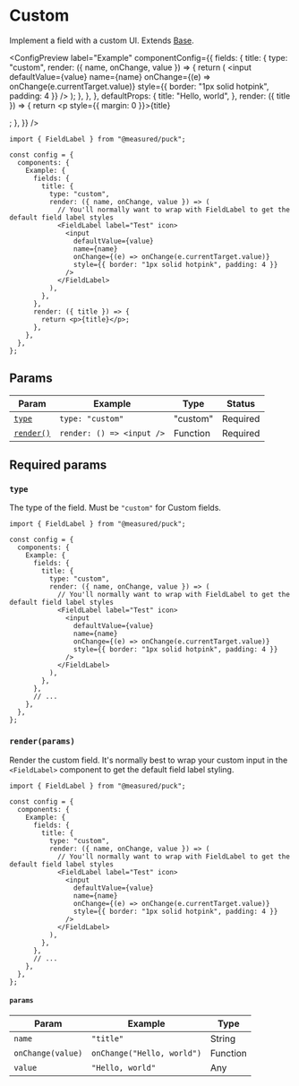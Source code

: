 
# Custom

Implement a field with a custom UI. Extends [Base](base).

<ConfigPreview
  label="Example"
  componentConfig={{
    fields: {
      title: {
        type: "custom",
        render: ({ name, onChange, value }) => {
          return (
            <FieldLabel label="Test">
              <input
                defaultValue={value}
                name={name}
                onChange={(e) => onChange(e.currentTarget.value)}
                style={{ border: "1px solid hotpink", padding: 4 }}
              />
            </FieldLabel>
          );
        },
      },
    },
    defaultProps: {
      title: "Hello, world",
    },
    render: ({ title }) => {
      return <p style={{ margin: 0 }}>{title}</p>;
    },
  }}
/>

```tsx {7-20} copy
import { FieldLabel } from "@measured/puck";

const config = {
  components: {
    Example: {
      fields: {
        title: {
          type: "custom",
          render: ({ name, onChange, value }) => (
            // You'll normally want to wrap with FieldLabel to get the default field label styles
            <FieldLabel label="Test" icon>
              <input
                defaultValue={value}
                name={name}
                onChange={(e) => onChange(e.currentTarget.value)}
                style={{ border: "1px solid hotpink", padding: 4 }}
              />
            </FieldLabel>
          ),
        },
      },
      render: ({ title }) => {
        return <p>{title}</p>;
      },
    },
  },
};
```

## Params

| Param                       | Example                   | Type     | Status   |
| --------------------------- | ------------------------- | -------- | -------- |
| [`type`](#type)             | `type: "custom"`          | "custom" | Required |
| [`render()`](#renderparams) | `render: () => <input />` | Function | Required |

## Required params

### `type`

The type of the field. Must be `"custom"` for Custom fields.

```tsx {8} copy
import { FieldLabel } from "@measured/puck";

const config = {
  components: {
    Example: {
      fields: {
        title: {
          type: "custom",
          render: ({ name, onChange, value }) => (
            // You'll normally want to wrap with FieldLabel to get the default field label styles
            <FieldLabel label="Test" icon>
              <input
                defaultValue={value}
                name={name}
                onChange={(e) => onChange(e.currentTarget.value)}
                style={{ border: "1px solid hotpink", padding: 4 }}
              />
            </FieldLabel>
          ),
        },
      },
      // ...
    },
  },
};
```

### `render(params)`

Render the custom field. It's normally best to wrap your custom input in the `<FieldLabel>` component to get the default field label styling.

```tsx {11-18} copy
import { FieldLabel } from "@measured/puck";

const config = {
  components: {
    Example: {
      fields: {
        title: {
          type: "custom",
          render: ({ name, onChange, value }) => (
            // You'll normally want to wrap with FieldLabel to get the default field label styles
            <FieldLabel label="Test" icon>
              <input
                defaultValue={value}
                name={name}
                onChange={(e) => onChange(e.currentTarget.value)}
                style={{ border: "1px solid hotpink", padding: 4 }}
              />
            </FieldLabel>
          ),
        },
      },
      // ...
    },
  },
};
```

#### `params`

| Param             | Example                    | Type     |
| ----------------- | -------------------------- | -------- |
| `name`            | `"title"`                  | String   |
| `onChange(value)` | `onChange("Hello, world")` | Function |
| `value`           | `"Hello, world"`           | Any      |

